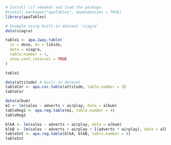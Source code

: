 
```r
# Install (if needed) and load the package
#install.packages("apaTables", dependencies = TRUE)
library(apaTables)
```

```r
# Example using built‑in dataset ‘viagra’
data(viagra) 

table1 <- apa.1way.table(
  iv = dose, dv = libido,
  data = viagra,
  table.number = 1,
  show.conf.interval = TRUE
)

table1
```


```r
data(attitude) # built-in dataset
tableCor <- apa.cor.table(attitude, table.number = 3)
tableCor
```



```r
data(album)
m1 <- lm(sales ~ adverts + airplay, data = album)
tableReg1 <- apa.reg.table(m1, table.number = 4)
tableReg1
```

```r
blkA <- lm(sales ~ adverts + airplay, data = album)
blkB <- lm(sales ~ adverts + airplay + I(adverts * airplay), data = album)
tableInt <- apa.reg.table(blkA, blkB, table.number = 6)
tableInt
```
